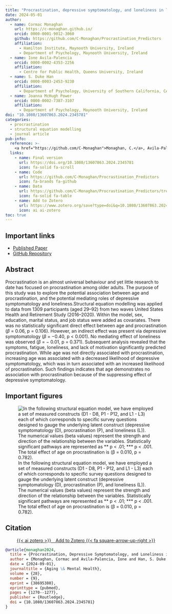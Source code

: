 ```yaml
---
title: "Procrastination, depressive symptomatology, and loneliness in later life"
date: 2024-05-01
author:
  - name: Cormac Monaghan
    url: https://c-monaghan.github.io/
    orcid: 0000-0001-9012-3060
    github: https://github.com/C-Monaghan/Procrastination_Predictors
    affiliation: 
      - Hamilton Institute, Maynooth University, Ireland
      - Department of Psychology, Maynooth University, Ireland
  - name: Ione Avila-Palencia
    orcid: 0000-0002-4353-2256
    affiliation: 
      - Centre for Public Health, Queens University, Ireland
  - name: S. Duke Han
    orcid: 0000-0003-2453-9230
    affiliation: 
      - Department of Psychology, University of Southern California, CA, USA
  - name: Joanna McHugh Power
    orcid: 0000-0002-7387-3107
    affiliation: 
      - Department of Psychology, Maynooth University, Ireland
doi: "10.1080/13607863.2024.2345781"
categories:
  - procrastination
  - structural equation modelling
  - journal article
pub-info:
  reference: >-
    <a href="https://github.com/C-Monaghan">Monaghan, C.</a>, Avila-Palencia, I., Han, S. D., & McHugh Power, J. (2024). Procrastination, depressive symptomatology, and loneliness in later life. <em>Aging & Mental Health, 28</em>(9), 1270–1277. <a href=https://doi.org/10.1080/13607863.2024.2345781><code>10.1080/13607863.2024.2345781</code></a>
  links:
    - name: Final version
      url: https://doi.org/10.1080/13607863.2024.2345781
      icon: fa-solid fa-scroll
    - name: Code
      url: https://github.com/C-Monaghan/Procrastination_Predictors
      icon: fa-brands fa-github
    - name: Data
      url: https://github.com/C-Monaghan/Procrastination_Predictors/tree/main/01__Data
      icon: fa-solid fa-table
    - name: Add to Zotero
      url: https://www.zotero.org/save?type=doi&q=10.1080/13607863.2024.2345781
      icon: ai ai-zotero
toc: true
---
```


## Important links

-   [Published Paper](https://doi.org/10.1080/13607863.2024.2345781){target="_blank"}
-   [GitHub Repository](https://github.com/C-Monaghan/Procrastination_Predictors){target="_blank"}

## Abstract

Procrastination is an almost universal behaviour and yet little research to date has focused on procrastination among older adults. The purpose of this study was to explore the potential association between age and procrastination, and the potential mediating roles of depressive symptomatology and loneliness.Structural equation modelling was applied to data from 1309 participants (aged 29–92) from two waves United States Health and Retirement Study (2016–2020). Within the model, sex, education, marital status, and job status were added as covariates. There was no statistically significant direct effect between age and procrastination ($\beta$ = 0.06, p = 0.106). However, an indirect effect was present via depressive symptomatology ($\beta$ = −0.40, p \< 0.001). No mediating effect of loneliness was observed ($\beta$ = − 0.01, p = 0.371). Subsequent analysis revealed that the symptoms, fatigue, loneliness, and lack of motivation significantly predicted procrastination. While age was not directly associated with procrastination, increasing age was associated with a decreased likelihood of depressive symptomatology, which was in turn associated with an increased likelihood of procrastination. Such findings indicates that age demonstrates no association with procrastination because of the suppressing effect of depressive symptomatology.

## Important figures

![In the following structural equation model, we have employed a set of measured constructs (D1 - D8, P1 - P12, and L1 - L3) each of which corresponds to specific survey questions designed to gauge the underlying latent construct (depressive symptomatology (D), procrastination (P), and loneliness (L)). The numerical values (beta values) represent the strength and direction of the relationship between the variables. Statistically significant pathways are represented as \*\* p \< .01; \*\*\* p \< .001. The total effect of age on procrastination is (β = 0.010, p = 0.782).](./SEM.png)

## Citation

<p class="buttons" style="text-align:center;">
<a class="btn btn-danger" target="_blank" href="https://www.zotero.org/save?type=doi&q=10.1080/13607863.2024.2345781">{{< ai zotero >}}&emsp;Add to Zotero {{< fa square-arrow-up-right >}}</a>
</p>

``` bibtex
@article{monaghan2024,
  title = {Procrastination, Depressive Symptomatology, and Loneliness in Later Life},
  author = {Monaghan, Cormac and Avila-Palencia, Ione and Han, S. Duke and McHugh Power, Joanna},
  date = {2024-09-01},
  journaltitle = {Aging \& Mental Health},
  volume = {28},
  number = {9},
  eprint = {38695380},
  eprinttype = {pubmed},
  pages = {1270--1277},
  publisher = {Routledge},
  doi = {10.1080/13607863.2024.2345781}
}
```
